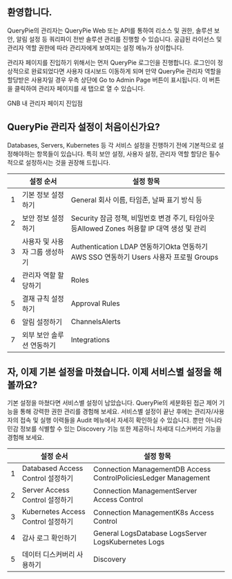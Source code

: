 ## 환영합니다.
QueryPie의 관리자는 QueryPie Web 또는 API를 통하여 리소스 및 권한, 솔루션 보안, 알림 설정 등 쿼리파이 전반 솔루션 관리를 진행할 수 있습니다. 공급된 라이선스 및 관리자 역할 권한에 따라 관리자에게 보여지는 설정 메뉴가 상이합니다.

관리자 페이지를 진입하기 위해서는 먼저 QueryPie 로그인을 진행합니다. 로그인이 정상적으로 완료되었다면 사용자 대시보드 이동하게 되며 만약 QueryPie 관리자 역할을 할당받은 사용자일 경우 우측 상단에 Go to Admin Page 버튼이 표시됩니다. 이 버튼을 클릭하여 관리자 페이지를 새 탭으로 열 수 있습니다.

GNB 내 관리자 페이지 진입점

## QueryPie 관리자 설정이 처음이신가요?
Databases, Servers, Kubernetes 등 각 서비스 설정을 진행하기 전에 기본적으로 설정해야하는 항목들이 있습니다. 특히 보안 설정, 사용자 설정, 관리자 역할 할당은 필수적으로 설정하시는 것을 권장해 드립니다.

|   | 설정 순서             | 설정 항목                                                               |
| - | ----------------- | ------------------------------------------------------------------- |
| 1 | 기본 정보 설정하기        | General 회사 이름, 타임존, 날짜 표기 방식 등                                      |
| 2 | 보안 정보 설정하기        | Security 잠금 정책, 비밀번호 변경 주기, 타임아웃 등Allowed Zones 허용할 IP 대역 생성 및 관리   |
| 3 | 사용자 및 사용자 그룹 생성하기 | Authentication LDAP 연동하기Okta 연동하기 AWS SSO 연동하기 Users 사용자 프로필 Groups |
| 4 | 관리자 역할 할당하기       | Roles                                                               |
| 5 | 결재 규칙 설정하기        | Approval Rules                                                      |
| 6 | 알림 설정하기           | ChannelsAlerts                                                      |
| 7 | 외부 보안 솔루션 연동하기    | Integrations                                                        |

## 자, 이제 기본 설정을 마쳤습니다. 이제 서비스별 설정을 해볼까요?
기본 설정을 마쳤다면 서비스별 설정이 남았습니다. QueryPie의 세분화된 접근 제어 기능을 통해 강력한 권한 관리를 경험해 보세요. 서비스별 설정이 끝난 후에는 관리자/사용자의 접속 및 실행 이력들을 Audit 메뉴에서 자세히 확인하실 수 있습니다. 뿐만 아니라 민감 정보를 식별할 수 있는 Discovery 기능 또한 제공하니 차세대 디스커버리 기능을 경험해 보세요.

|   | 설정 순서                          | 설정 항목                                                           |
| - | ------------------------------ | --------------------------------------------------------------- |
| 1 | Databased Access Control 설정하기  | Connection ManagementDB Access ControlPoliciesLedger Management |
| 2 | Server Access Control 설정하기     | Connection ManagementServer Access Control                      |
| 3 | Kubernetes Access Control 설정하기 | Connection ManagementK8s Access Control                         |
| 4 | 감사 로그 확인하기                     | General LogsDatabase LogsServer LogsKubernetes Logs             |
| 5 | 데이터 디스커버리 사용하기                 | Discovery                                                       |
